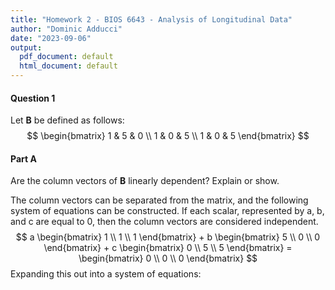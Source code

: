 ```yaml
---
title: "Homework 2 - BIOS 6643 - Analysis of Longitudinal Data"
author: "Dominic Adducci"
date: "2023-09-06"
output:
  pdf_document: default
  html_document: default
---
```


#### Question 1
Let **B** be defined as follows:
$$
\begin{bmatrix}
  1 & 5 & 0 \\
  1 & 0 & 5 \\
  1 & 0 & 5 
\end{bmatrix}
$$

#### Part A
Are the column vectors of **B** linearly dependent? Explain or show. 

The column vectors can be separated from the matrix, and the following system of equations can be constructed. If each scalar, represented by a, b, and c are equal to 0, then the column vectors are considered independent.
$$
a
\begin{bmatrix}
  1 \\
  1 \\
  1 
\end{bmatrix}
+
b
\begin{bmatrix}
  5 \\
  0 \\
  0
\end{bmatrix}
+
c
\begin{bmatrix}
  0 \\
  5 \\
  5
\end{bmatrix}
=
\begin{bmatrix}
  0 \\
  0 \\
  0
\end{bmatrix}
$$
Expanding this out into a system of equations:
\begin{align*}
  a + 5b &= 0 \\
  a + 5c &= 0 \\
  a + 5c &= 0
\end{align*}
